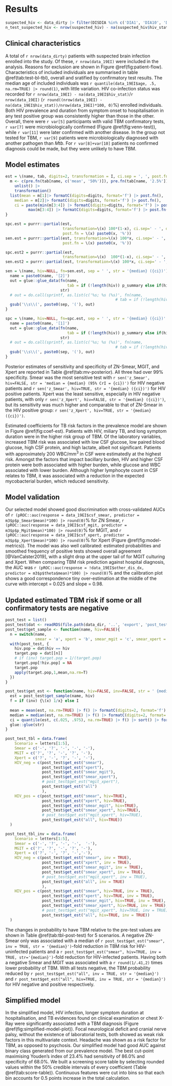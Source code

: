 # Results

```r
suspected_hiv <- data_dirty |> filter(DISDIA %in% c('DIA1', 'DIA10', 'DIA12'))
n_test_suspected_hiv <- nrow(suspected_hiv) - na(suspected_hiv$hiv_stat)
```

## Clinical characteristics

A total of `r nrow(data_dirty)` patients with suspected brain infection enrolled into the study. Of these,  `r nrow(data_19EI)` were included in the analysis. Reasons for exclusion are shown in Figure \@ref(fig:patient-flow). Characteristics of included individuals are summarised in table \@ref(tab:test-bl-tbl), overall and sratified by confirmatory test results. The median age of included individuals was `r quantile(data_19EI$age, .5, na.rm=TRUE) |> round(1)`, with little variation. HIV co-infection status was recorded for `r nrow(data_19EI) - na(data_19EI$hiv_stat)`/`r nrow(data_19EI)` (`r round((nrow(data_19EI) - na(data_19EI$hiv_stat))/nrow(data_19EI)*100, 0)`%) enrolled individuals. Both HIV prevalence and duration from symptom onset to hospitalisation in any test positive group was consistently higher than those in the other. Overall, there were `r var[5]` participants with valid TBM confirmatory tests, `r var[7]` were microbiologically confirmed (Figure \@ref(fig:venn-test)), while `r var[11]` were later confirmed with another disease. In the group not tested for TBM, `r var[9]` patients were microbiologically diagnosed with another pathogen than *Mtb*. For `r var[8]+var[10]` patients no confirmed diagnosis could be made, but they were unlikely to have TBM.

## Model estimates

```r
est = \(name, tab, digits=2, transformation = I, ci.sep = ', ', post.fn = I, pre.fn=I) {
  m <- c(pre.fn(tab[name, c('mean', '50%')]), pre.fn(tab[name, '2.5%']), pre.fn(tab[name, '97.5%'])) |>
    unlist() |> 
    transformation() 
  list(mean = m[1]|> formatC(digits=digits, format='f') |> post.fn(), 
    median = m[2]|> formatC(digits=digits, format='f') |> post.fn(),
    ci = paste(min(m[3:4]) |> formatC(digits=digits, format='f') |> post.fn(), 
          max(m[3:4]) |> formatC(digits=digits, format='f') |> post.fn(), sep=ci.sep))
}

spc.est = purrr::partial(est,
                         transformation=\(x) 100*(1-x), ci.sep=' - ', digits=1,
                         post.fn = \(x) paste0(x, '%'))
sen.est = purrr::partial(est, transformation=\(x) 100*x, ci.sep=' - ', digits=1,
                         post.fn = \(x) paste0(x, '%'))

spc.est2 = purrr::partial(est,
                         transformation=\(x)  100*(1-x), ci.sep=' - ', digits=1)
sen.est2 = purrr::partial(est, transformation=\(x) 100*x, ci.sep=' - ', digits=1)

sen = \(name, hiv=NULL, fn=sen.est, sep = ' ', str = '{median} ({ci})') {
  name = paste0(name, '[2]')
  out = glue::glue_data(fn(name, 
                           tab = if (!length(hiv)) p_summary else if(hiv) p_hiv_pos_summary else p_hiv_neg_summary),
                        str)
  # out = do.call(sprintf, as.list(c('%s; %s (%s)', fn(name, 
                                                # tab = if (!length(hiv)) p_summary else if(hiv) p_hiv_pos_summary else p_hiv_neg_summary))))
  gsub('\\s\\(', paste0(sep, '('), out)
}

spc = \(name, hiv=NULL, fn=spc.est, sep = ' ', str = '{median} ({ci})' ) {
  name = paste0(name, '[1]')
  out = glue::glue_data(fn(name, 
                           tab = if (!length(hiv)) p_summary else if(hiv) p_hiv_pos_summary else p_hiv_neg_summary),
                        str)
  # out = do.call(sprintf, as.list(c('%s; %s (%s)', fn(name,
                                                # tab = if (!length(hiv)) p_summary else if(hiv) p_hiv_pos_summary else p_hiv_neg_summary))))
  gsub('\\s\\(', paste0(sep, '('), out)
}
```

Posterior estimates of sensitivity and specificity of ZN-Smear, MGIT, and Xpert are reported in Table \@ref(tab:mv-posterior). All three had over 99% specificity. Smear was the most sensitive test with `r sen('z_Smear', hiv=FALSE, str = 'median = {median} (95% CrI = {ci})')` for HIV negative patients and `r sen('z_Smear', hiv=TRUE, str = '{median} ({ci})')` for HIV positive patients. Xpert was the least sensitive, especially in HIV negative patients, with only `r sen('z_Xpert', hiv=FALSE, str = '{median} ({ci})')`, but its sensitivity was much higher and comparable to that of ZN-Smear in the HIV positive group: `r sen('z_Xpert', hiv=TRUE, str = '{median} ({ci})')`.

Estimated coefficients for TB risk factors in the prevalence model are shown in Figure \@ref(fig:coef-est). Patients with HIV, miliary TB, and long symptom duration were in the higher risk group of TBM. Of the laboratory variables, increased TBM risk was associated with low CSF glucose, low paired blood glucose, high CSF protein, and high lactate, albeit not significant. Patients with approximately 200 WBC/mm^3^ in CSF were estimatedly at the highest risk. Amongst the factors that impact bacillary burden, HIV and higher CSF protein were both associated with higher burden, while glucose and WBC associated with lower burden. Although higher lymphocyte count in CSF relates to TBM, it was associated with a reduction in the expected mycobacterial burden, which reduced sensitivity.

## Model validation 

Our selected model showed good discrimination with cross-validated AUCs of `r (pROC::auc(response = data_19EI$csf_smear, predictor = m3$p$p_Smear$mean)*100) |> round(0)`% for ZN Smear, `r (pROC::auc(response = data_19EI$csf_mgit, predictor = m3$p$p_Mgit$mean)*100) |> round(0)`% for MGIT, and  `r (pROC::auc(response = data_19EI$csf_xpert, predictor = m3$p$p_Xpert$mean)*100) |> round(0)`% for Xpert (Figure \@ref(fig:model-metrics)). The model was also well calibrated: estimated probabilities and smoothed frequency of positive tests showed overall agreement [@VanCalster2019], with a slight drop at the upper tail of for MGIT culturing and Xpert. When comparing TBM risk prediction against hospital diagnosis, the AUC was  `r (pROC::auc(response = !data_19EI$other_dis_dx, predictor = m3$p$theta$mean)*100) |> round(0)`% and the calibration plot shows a good correspondence tiny over-estimation at the middle of the curve with intercept = 0.025 and slope = 0.98. 

## Updated estimated TBM risk if some or all confirmatory tests are negative

```r
post_test = list()
post_test$dat <- readRDS(file.path(data_dir, '..', 'export', 'post_test_fraction.RDS'))
post_test$get_sample <- function(name, hiv=FALSE){
  n = switch(name, 
             smear = 'a', xpert = 'b', smear_mgit = 'c', smear_xpert = 'd', all = 'e')
  with(post_test, {
    hiv.pop = dat$hiv == hiv
    target.pop = dat[[n]]
    # if (inv) target.pop = 1/(target.pop)
    target.pop[!hiv.pop] = NA
    target.pop
    apply(target.pop,1,mean,na.rm=T)
  })
}

post_test$get_est <- function(name, hiv=FALSE, inv=FALSE, str = ' {median} ({ci[[1]]} - {ci[[2]]})'){
  est = post_test$get_sample(name, hiv)
  f = if (inv) {\(x) 1/x} else I
  
  mean = mean(est, na.rm=TRUE) |> f() |> formatC(digits=2, format='f')
  median = median(est, na.rm=TRUE) |> f() |> formatC(digits=2, format='f')
  ci = quantile(est, c(.025, .975), na.rm=TRUE) |> f() |> sort() |> formatC(digits=2, format='f')
  glue::glue(str)
}

post_test_tbl = data.frame(
    Scenario = letters[1:5],
    Smear = c('-', '?', '-', '-', '-'),
    MGIT = c('?', '?', '-', '?', '-'),
    Xpert = c('?', '-', '?', '-', '-'),
    HIV_neg = c(post_test$get_est("smear"),
                post_test$get_est("xpert"), 
                post_test$get_est("smear_mgit"), 
                post_test$get_est("smear_xpert"),
                # post_test$get_est("mgit_xpert"),
                post_test$get_est("all")
                ),
    HIV_pos = c(post_test$get_est("smear", hiv=TRUE),
                post_test$get_est("xpert", hiv=TRUE), 
                post_test$get_est("smear_mgit", hiv=TRUE), 
                post_test$get_est("smear_xpert", hiv=TRUE), 
                # post_test$get_est("mgit_xpert", hiv=TRUE),
                post_test$get_est("all", hiv=TRUE))
  )

post_test_tbl_inv = data.frame(
    Scenario = letters[1:5],
    Smear = c('-', '?', '-', '-',  '-'),
    MGIT = c('?', '?', '-', '?', '-'),
    Xpert = c('?', '-', '?', '-','-'),
    HIV_neg = c(post_test$get_est("smear", inv = TRUE),
                post_test$get_est("xpert", inv = TRUE), 
                post_test$get_est("smear_mgit", inv = TRUE), 
                post_test$get_est("smear_xpert", inv = TRUE),
                # post_test$get_est("mgit_xpert", inv = TRUE),
                post_test$get_est("all", inv = TRUE)
                ),
    HIV_pos = c(post_test$get_est("smear", hiv=TRUE, inv = TRUE),
                post_test$get_est("xpert", hiv=TRUE, inv = TRUE), 
                post_test$get_est("smear_mgit", hiv=TRUE, inv = TRUE), 
                post_test$get_est("smear_xpert", hiv=TRUE, inv = TRUE), 
                # post_test$get_est("mgit_xpert", hiv=TRUE, inv = TRUE),
                post_test$get_est("all", hiv=TRUE, inv = TRUE))
  )
```
 
<!--Figure \@ref(fig:fit-post-test-change) demonstrates TBM probability in our population given a chronological scenario where ZN Smear, Xpert, and MGIT culture results sequentially returned negative over time. --> The changes in probability to have TBM relative to the pre-test values are shown in Table \@ref(tab:tbl-post-test) for 5 scenarios. A negative ZN-Smear only was associated with a median of `r post_test$get_est("smear", inv = TRUE, str = '{median}')`-fold reduction in TBM risk for HIV-uninfected patients and a `r post_test$get_est("smear", hiv=TRUE, inv = TRUE, str='{median}')`-fold reduction for HIV-infected patients. Having both a negative Smear and MGIT was associated with a `r round(1/.41,2)` times lower probability of TBM. With all tests negative, the TBM probability reduced by `r post_test$get_est("all", inv = TRUE, str = '{median}')` and `r post_test$get_est("all", hiv=TRUE, inv = TRUE, str = '{median}')` for HIV negative and positive respectively. 

## Simplified model

In the simplified model, HIV infection, longer symptom duration at hospitalisation, and TB evidences found on clinical examination or chest X-Ray were significantly associated with a TBM diagnosis (Figure \@ref(fig:simplified-model-plot)). Focal neurological deficit and cranial nerve palsy, without the existence of laboratorial tests, both showed as weak risk factors in this multivariate context. Headache was shown as a risk factor for TBM, as opposed to psychosis. Our simplified model had good AUC against binary class generated from our prevalence model. The best cut-point maximising Youden's index of 23.4% had sensitivity of 86.0% and specificity of 68.0%. We built a screening score table by selecting rounded values within the 50% credible intervals of every coefficient (Table \@ref(tab:score-table)). Continuous features were cut into bins so that each bin accounts for 0.5 points increase in the total calculation.
